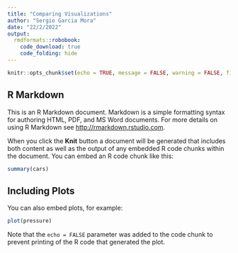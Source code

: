 ```yaml
---
title: "Comparing Visualizations"
author: "Sergio Garcia Mora"
date: "22/2/2022"
output: 
  rmdformats::robobook:
    code_download: true
    code_folding: hide
---
```


```r
knitr::opts_chunk$set(echo = TRUE, message = FALSE, warning = FALSE, fig.retina = 3)
```

## R Markdown

This is an R Markdown document. Markdown is a simple formatting syntax for authoring HTML, PDF, and MS Word documents. For more details on using R Markdown see <http://rmarkdown.rstudio.com>.

When you click the **Knit** button a document will be generated that includes both content as well as the output of any embedded R code chunks within the document. You can embed an R code chunk like this:

```r
summary(cars)
```

## Including Plots

You can also embed plots, for example:

```r
plot(pressure)
```

Note that the `echo = FALSE` parameter was added to the code chunk to prevent printing of the R code that generated the plot.
